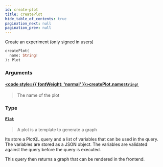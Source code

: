 ```yaml
---
id: create-plot
title: createPlot
hide_table_of_contents: true
pagination_next: null
pagination_prev: null
---
```








Create an experiment (only signed in users)

```graphql
createPlot(
  name: String!
): Plot
```


### Arguments

#### [<code style={{ fontWeight: 'normal' }}>createPlot.<b>name</b></code>](#)<Bullet />[`String!`](/docs/schemas/mikro/scalars/string) <Badge class="secondary" text="non-null"/> <Badge class="secondary" text="scalar"/>
> The name of the plot
> 

### Type

#### [`Plot`](/docs/schemas/mikro/objects/plot) <Badge class="secondary" text="object"/>
> A plot is a template to generate a graph

Its store a PlotQL query and a list of variables that can be used in the
query. The variables are stored as a JSON object. The variables are
validated against the query before the query is executed.

This query then returns a graph that can be rendered in the frontend.
> 






